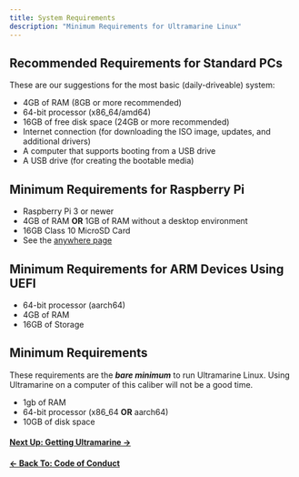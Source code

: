 ```yaml
---
title: System Requirements
description: "Minimum Requirements for Ultramarine Linux"
---
```



## Recommended Requirements for Standard PCs

These are our suggestions for the most basic (daily-driveable) system:

- 4GB of RAM (8GB or more recommended)
- 64-bit processor (x86_64/amd64)
- 16GB of free disk space (24GB or more recommended)
- Internet connection (for downloading the ISO image, updates, and additional drivers)
- A computer that supports booting from a USB drive
- A USB drive (for creating the bootable media)

## Minimum Requirements for Raspberry Pi

- Raspberry Pi 3 or newer
- 4GB of RAM **OR** 1GB of RAM without a desktop environment
- 16GB Class 10 MicroSD Card
- See the [anywhere page](/en/anywhere/rpi)

## Minimum Requirements for ARM Devices Using UEFI

- 64-bit processor (aarch64)
- 4GB of RAM
- 16GB of Storage

## Minimum Requirements

These requirements are the **_bare minimum_** to run Ultramarine Linux. Using Ultramarine on a computer of this caliber will not be a good time.

- 1gb of RAM
- 64-bit processor (x86_64 **OR** aarch64)
- 10GB of disk space

#### [Next Up: Getting Ultramarine →](/en/setup/getting)

#### [← Back To: Code of Conduct](/en/community/codeofconduct)
